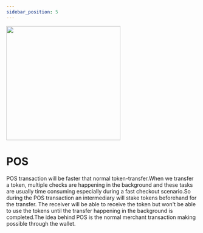 ```yaml
---
sidebar_position: 5
---
```


<div className="max-w-xl mx-auto">
  <div className="text-center">
    <img src="/img/posPayment.svg" width="300" />
    <h1 className="text-center">POS</h1>
  </div>
</div>

POS transaction will be faster that normal token-transfer.When we transfer a token, multiple checks are happening in the background and these tasks are usually time consuming especially during a fast checkout scenario.So during the POS transaction an intermediary will stake tokens beforehand for the transfer. The receiver will be able to receive the token but won't be able to use the tokens until the transfer happening in the background is completed.The idea behind POS is the normal merchant transaction making possible through the wallet.